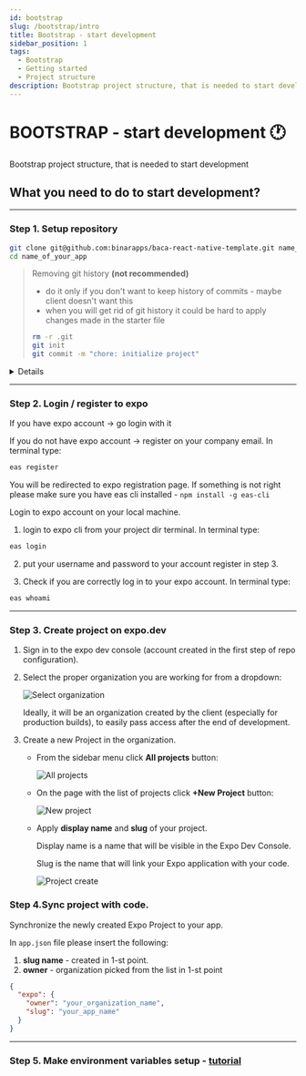 ```yaml
---
id: bootstrap
slug: /bootstrap/intro
title: Bootstrap - start development
sidebar_position: 1
tags:
  - Bootstrap
  - Getting started
  - Project structure
description: Bootstrap project structure, that is needed to start development your new project
---
```



# BOOTSTRAP - start development 🕐

Bootstrap project structure, that is needed to start development

## **What you need to do to start development?**

---

### Step 1. Setup repository

```bash
git clone git@github.com:binarapps/baca-react-native-template.git name_of_your_app
cd name_of_your_app
```

> Removing git history **(not recommended)**
>
> - do it only if you don't want to keep history of commits - maybe client doesn't want this
> - when you will get rid of git history it could be hard to apply changes made in the starter file
>
> ```bash
> rm -r .git
> git init
> git commit -m "chore: initialize project"
> ```

<Details title="Other options to setup repository">
1. Init using this command (be aware that sometimes this template can't be updated on npm, in that case, clone this repository and reinitialize repository for yourself - check third type of setup)

```bash
npx create-expo-app --template=@binarapps/baca-react-native-template name_of_your_app
```

2. Use this as template repo on GitHub
   ![Github Repository Template](../../static/img/github-repository-template.png)

</Details>

---

### Step 2. Login / register to expo

If you have expo account → go login with it

If you do not have expo account → register on your company email. In terminal type:

```bash
eas register
```

You will be redirected to expo registration page. If something is not right please make sure you have eas cli installed - `npm install -g eas-cli`

Login to expo account on your local machine.

1. login to expo cli from your project dir terminal. In terminal type:

```bash
eas login
```

2. put your username and password to your account register in step 3.

3. Check if you are correctly log in to your expo account. In terminal type:

```bash
eas whoami
```

---

### Step 3. Create project on expo.dev

1. Sign in to the expo dev console (account created in the first step of repo configuration).

2. Select the proper organization you are working for from a dropdown:

   ![Select organization](../../static/img/expo_select.jpg)

   Ideally, it will be an organization created by the client (especially for production builds), to easily pass access after the end of development.

3. Create a new Project in the organization.

   - From the sidebar menu click **All projects** button:

     ![All projects](../../static/img/expo_all.png)

   - On the page with the list of projects click **+New Project** button:

     ![New project](../../static/img/expo_new.png)

   - Apply **display name** and **slug** of your project.

     Display name is a name that will be visible in the Expo Dev Console.

     Slug is the name that will link your Expo application with your code.

     ![Project create](../../static/img/expo_create.png)

### Step 4.Sync project with code.

Synchronize the newly created Expo Project to your app.

In `app.json` file please insert the following:

1. **slug name** - created in 1-st point.
2. **owner** - organization picked from the list in 1-st point

```json
{
  "expo": {
    "owner": "your_organization_name",
    "slug": "your_app_name"
  }
}
```

---

### Step 5. Make environment variables setup - [tutorial](/docs/doppler-config)

